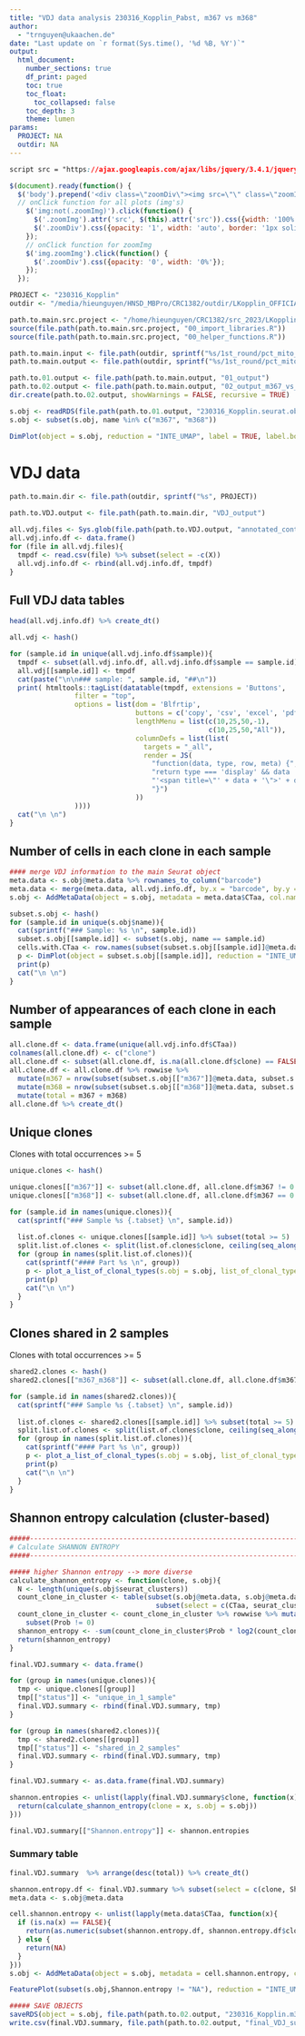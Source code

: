 ```yaml
---
title: "VDJ data analysis 230316_Kopplin_Pabst, m367 vs m368"
author:
  - "trnguyen@ukaachen.de"
date: "Last update on `r format(Sys.time(), '%d %B, %Y')`"
output:
  html_document:
    number_sections: true
    df_print: paged
    toc: true
    toc_float:
      toc_collapsed: false
    toc_depth: 3
    theme: lumen
params:
  PROJECT: NA
  outdir: NA
---
```

  
  
```css
script src = "https://ajax.googleapis.com/ajax/libs/jquery/3.4.1/jquery.min.js"
```

```js
$(document).ready(function() {
  $('body').prepend('<div class=\"zoomDiv\"><img src=\"\" class=\"zoomImg\"></div>');
  // onClick function for all plots (img's)
    $('img:not(.zoomImg)').click(function() {
      $('.zoomImg').attr('src', $(this).attr('src')).css({width: '100%'});
      $('.zoomDiv').css({opacity: '1', width: 'auto', border: '1px solid white', borderRadius: '5px', position: 'fixed', top: '50%', left: '50%', marginRight: '-50%', transform: 'translate(-50%, -50%)', boxShadow: '0px 0px 50px #888888', zIndex: '50', overflow: 'auto', maxHeight: '100%'});
    });
    // onClick function for zoomImg
    $('img.zoomImg').click(function() {
      $('.zoomDiv').css({opacity: '0', width: '0%'}); 
    });
  });
```

<style type="text/css">
    div.datatables { height: auto !important;}
</style>


```r
PROJECT <- "230316_Kopplin"
outdir <- "/media/hieunguyen/HNSD_MBPro/CRC1382/outdir/LKopplin_OFFICIAL"

path.to.main.src.project <- "/home/hieunguyen/CRC1382/src_2023/LKopplin/230316_Kopplin"
source(file.path(path.to.main.src.project, "00_import_libraries.R"))
source(file.path(path.to.main.src.project, "00_helper_functions.R"))

path.to.main.input <- file.path(outdir, sprintf("%s/1st_round/pct_mito_10_1", PROJECT))
path.to.main.output <- file.path(outdir, sprintf("%s/1st_round/pct_mito_10_1/data_analysis", PROJECT))

path.to.01.output <- file.path(path.to.main.output, "01_output")
path.to.02.output <- file.path(path.to.main.output, "02_output_m367_vs_m368")
dir.create(path.to.02.output, showWarnings = FALSE, recursive = TRUE)

s.obj <- readRDS(file.path(path.to.01.output, "230316_Kopplin.seurat.obj.removed.14_15_16.integrated.rds"))
s.obj <- subset(s.obj, name %in% c("m367", "m368"))
```


```r
DimPlot(object = s.obj, reduction = "INTE_UMAP", label = TRUE, label.box = FALSE, label.size = 8, split.by = "name", ncol = 2)
```

# VDJ data

```r
path.to.main.dir <- file.path(outdir, sprintf("%s", PROJECT))

path.to.VDJ.output <- file.path(path.to.main.dir, "VDJ_output")

all.vdj.files <- Sys.glob(file.path(path.to.VDJ.output, "annotated_contigs_clonaltype_*.csv"))
all.vdj.info.df <- data.frame()
for (file in all.vdj.files){
  tmpdf <- read.csv(file) %>% subset(select = -c(X)) 
  all.vdj.info.df <- rbind(all.vdj.info.df, tmpdf)
}
```

## Full VDJ data tables {.tabset}
```r
head(all.vdj.info.df) %>% create_dt()

all.vdj <- hash()
```

```r
for (sample.id in unique(all.vdj.info.df$sample)){
  tmpdf <- subset(all.vdj.info.df, all.vdj.info.df$sample == sample.id)
  all.vdj[[sample.id]] <- tmpdf
  cat(paste("\n\n### sample: ", sample.id, "##\n"))
  print( htmltools::tagList(datatable(tmpdf, extensions = 'Buttons',
                filter = "top",
                options = list(dom = 'Blfrtip',
                               buttons = c('copy', 'csv', 'excel', 'pdf', 'print'),
                               lengthMenu = list(c(10,25,50,-1),
                                                 c(10,25,50,"All")),
                               columnDefs = list(list(
                                 targets = "_all",
                                 render = JS(
                                   "function(data, type, row, meta) {",
                                   "return type === 'display' && data != null && data.length > 100 ?",
                                   "'<span title=\"' + data + '\">' + data.substr(0, 100) + '...</span>' : data;",
                                   "}")
                               ))
                ))))
  cat("\n \n")
}
```


## Number of cells in each clone in each sample {.tabset}
```r
#### merge VDJ information to the main Seurat object
meta.data <- s.obj@meta.data %>% rownames_to_column("barcode")
meta.data <- merge(meta.data, all.vdj.info.df, by.x = "barcode", by.y = "barcode", all.x = TRUE)
s.obj <- AddMetaData(object = s.obj, metadata = meta.data$CTaa, col.name = "CTaa")

subset.s.obj <- hash()
for (sample.id in unique(s.obj$name)){
  cat(sprintf("### Sample: %s \n", sample.id))
  subset.s.obj[[sample.id]] <- subset(s.obj, name == sample.id)  
  cells.with.CTaa <- row.names(subset(subset.s.obj[[sample.id]]@meta.data, is.na(subset.s.obj[[sample.id]]@meta.data$CTaa) == FALSE))
  p <- DimPlot(object = subset.s.obj[[sample.id]], reduction = "INTE_UMAP", cells.highlight = cells.with.CTaa, pt.size = 0.8, cols.highlight = "red") + ggtitle(sprintf("Sample: %s, # cells with clone: %s, Total # cells: %s , percentage = %s:", sample.id, length(cells.with.CTaa), length(colnames(subset.s.obj[[sample.id]])), round(100*length(cells.with.CTaa)/length(colnames(subset.s.obj[[sample.id]])), 3))) + theme(legend.position = "none")
  print(p)
  cat("\n \n")
}


```

## Number of appearances of each clone in each sample
```r
all.clone.df <- data.frame(unique(all.vdj.info.df$CTaa))
colnames(all.clone.df) <- c("clone")
all.clone.df <- subset(all.clone.df, is.na(all.clone.df$clone) == FALSE)
all.clone.df <- all.clone.df %>% rowwise %>% 
  mutate(m367 = nrow(subset(subset.s.obj[["m367"]]@meta.data, subset.s.obj[["m367"]]@meta.data$CTaa == clone))) %>%
  mutate(m368 = nrow(subset(subset.s.obj[["m368"]]@meta.data, subset.s.obj[["m368"]]@meta.data$CTaa == clone))) %>%
  mutate(total = m367 + m368)
all.clone.df %>% create_dt()
```

## Unique clones

Clones with total occurrences >= 5

```r
unique.clones <- hash()

unique.clones[["m367"]] <- subset(all.clone.df, all.clone.df$m367 != 0 & all.clone.df$m368 == 0)
unique.clones[["m368"]] <- subset(all.clone.df, all.clone.df$m367 == 0 & all.clone.df$m368 != 0)
```


```r
for (sample.id in names(unique.clones)){
  cat(sprintf("### Sample %s {.tabset} \n", sample.id))
  
  list.of.clones <- unique.clones[[sample.id]] %>% subset(total >= 5)
  split.list.of.clones <- split(list.of.clones$clone, ceiling(seq_along(list.of.clones$clone) / 6))
  for (group in names(split.list.of.clones)){
    cat(sprintf("#### Part %s \n", group))
    p <- plot_a_list_of_clonal_types(s.obj = s.obj, list_of_clonal_types = split.list.of.clones[[group]], sample.id1 = "m367", sample.id2 = "m368")
    print(p)
    cat("\n \n")
  }
}

```

## Clones shared in 2 samples
Clones with total occurrences >= 5

```r
shared2.clones <- hash()
shared2.clones[["m367_m368"]] <- subset(all.clone.df, all.clone.df$m367 != 0 & all.clone.df$m368 != 0 )
```

```r
for (sample.id in names(shared2.clones)){
  cat(sprintf("### Sample %s {.tabset} \n", sample.id))
  
  list.of.clones <- shared2.clones[[sample.id]] %>% subset(total >= 5)
  split.list.of.clones <- split(list.of.clones$clone, ceiling(seq_along(list.of.clones$clone) / 6))
  for (group in names(split.list.of.clones)){
    cat(sprintf("#### Part %s \n", group))
    p <- plot_a_list_of_clonal_types(s.obj = s.obj, list_of_clonal_types = split.list.of.clones[[group]], sample.id1 = "m367", sample.id2 = "m368")
    print(p)
    cat("\n \n")
  }
}

```



## Shannon entropy calculation (cluster-based)
```r
#####----------------------------------------------------------------------#####
# Calculate SHANNON ENTROPY
#####----------------------------------------------------------------------#####

##### higher Shannon entropy --> more diverse
calculate_shannon_entropy <- function(clone, s.obj){
  N <- length(unique(s.obj$seurat_clusters))
  count_clone_in_cluster <- table(subset(s.obj@meta.data, s.obj@meta.data$CTaa == clone) %>% 
                                    subset(select = c(CTaa, seurat_clusters))) %>%  as.data.frame()
  count_clone_in_cluster <- count_clone_in_cluster %>% rowwise %>% mutate(Prob = Freq / sum(count_clone_in_cluster$Freq)) %>%
    subset(Prob != 0)
  shannon_entropy <- -sum(count_clone_in_cluster$Prob * log2(count_clone_in_cluster$Prob))/log2(N)
  return(shannon_entropy)
}

final.VDJ.summary <- data.frame()

for (group in names(unique.clones)){
  tmp <- unique.clones[[group]]
  tmp[["status"]] <- "unique_in_1_sample"
  final.VDJ.summary <- rbind(final.VDJ.summary, tmp)
}

for (group in names(shared2.clones)){
  tmp <- shared2.clones[[group]]
  tmp[["status"]] <- "shared_in_2_samples"
  final.VDJ.summary <- rbind(final.VDJ.summary, tmp)
}

final.VDJ.summary <- as.data.frame(final.VDJ.summary)

shannon.entropies <- unlist(lapply(final.VDJ.summary$clone, function(x){
  return(calculate_shannon_entropy(clone = x, s.obj = s.obj))
}))

final.VDJ.summary[["Shannon.entropy"]] <- shannon.entropies
```

### Summary table 
```r
final.VDJ.summary  %>% arrange(desc(total)) %>% create_dt()
```

```r
shannon.entropy.df <- final.VDJ.summary %>% subset(select = c(clone, Shannon.entropy))
meta.data <- s.obj@meta.data

cell.shannon.entropy <- unlist(lapply(meta.data$CTaa, function(x){
  if (is.na(x) == FALSE){
    return(as.numeric(subset(shannon.entropy.df, shannon.entropy.df$clone == x)$Shannon.entropy))  
  } else {
    return(NA)
  }
}))
s.obj <- AddMetaData(object = s.obj, metadata = cell.shannon.entropy, col.name= "Shannon.entropy")

FeaturePlot(subset(s.obj,Shannon.entropy != "NA"), reduction = "INTE_UMAP", features = c("Shannon.entropy"))
```


```r
##### SAVE OBJECTS 
saveRDS(object = s.obj, file.path(path.to.02.output, "230316_Kopplin.m367_m368.seurat.obj.addedShannonEntropy.rds"))
write.csv(final.VDJ.summary, file.path(path.to.02.output, "final_VDJ_summary.csv"))
```


```r
```
